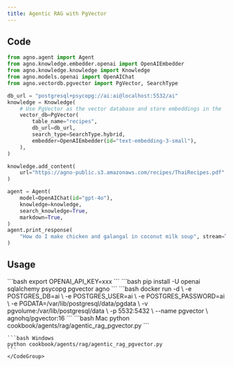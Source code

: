 ```yaml
---
title: Agentic RAG with PgVector
---
```


## Code

```python
from agno.agent import Agent
from agno.knowledge.embedder.openai import OpenAIEmbedder
from agno.knowledge.knowledge import Knowledge
from agno.models.openai import OpenAIChat
from agno.vectordb.pgvector import PgVector, SearchType

db_url = "postgresql+psycopg://ai:ai@localhost:5532/ai"
knowledge = Knowledge(
    # Use PgVector as the vector database and store embeddings in the `ai.recipes` table
    vector_db=PgVector(
        table_name="recipes",
        db_url=db_url,
        search_type=SearchType.hybrid,
        embedder=OpenAIEmbedder(id="text-embedding-3-small"),
    ),
)

knowledge.add_content(
    url="https://agno-public.s3.amazonaws.com/recipes/ThaiRecipes.pdf"
)

agent = Agent(
    model=OpenAIChat(id="gpt-4o"),
    knowledge=knowledge,
    search_knowledge=True,
    markdown=True,
)
agent.print_response(
    "How do I make chicken and galangal in coconut milk soup", stream=True
)

```

## Usage

<Steps>
  <Snippet file="create-venv-step.mdx" />

  <Step title="Set your API key">
    ```bash
    export OPENAI_API_KEY=xxx
    ```
  </Step>

  <Step title="Install libraries">
    ```bash
    pip install -U openai sqlalchemy psycopg pgvector agno
    ```
  </Step>

  <Step title="Run PgVector">
    ```bash
    docker run -d \
      -e POSTGRES_DB=ai \
      -e POSTGRES_USER=ai \
      -e POSTGRES_PASSWORD=ai \
      -e PGDATA=/var/lib/postgresql/data/pgdata \
      -v pgvolume:/var/lib/postgresql/data \
      -p 5532:5432 \
      --name pgvector \
      agnohq/pgvector:16
    ```
  </Step>

  <Step title="Run Agent">
    <CodeGroup>
    ```bash Mac
    python cookbook/agents/rag/agentic_rag_pgvector.py
    ```

    ```bash Windows
    python cookbook/agents/rag/agentic_rag_pgvector.py
    ```
    </CodeGroup>
  </Step>
</Steps>